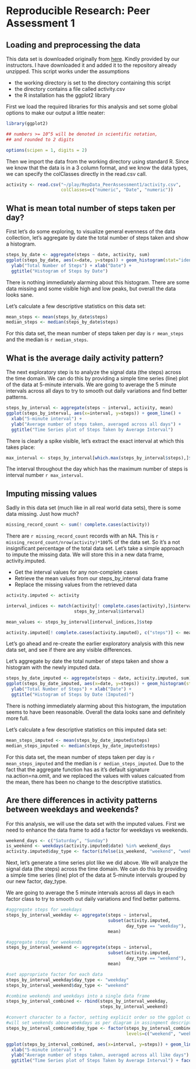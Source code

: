 # Reproducible Research: Peer Assessment 1


## Loading and preprocessing the data

This data set is downloaded originally from [here](https://d396qusza40orc.cloudfront.net/repdata%2Fdata%2Factivity.zip). Kindly provided by our instructors. I have downloaded it and added it
to the repository already unzipped. This script works under the assumptions

* the working directory is set to the directory containing this script
* the directory contains a file called activity.csv
* the R installation has the ggplot2 library

First we load the required libraries for this analysis and set some global 
options to make our output a little neater:

```r
library(ggplot2)

## numbers >= 10^5 will be denoted in scientific notation,
## and rounded to 2 digits

options(scipen = 1, digits = 2)
```

Then we import the data from the working directory using standard R. Since we
know that the data is in a 3 column format, and we know the data types, we can
specify the colClasses directly in the read.csv call.

```r
activity <- read.csv("~/play/RepData_PeerAssessment1/activity.csv", 
                     colClasses=c("numeric", "Date", "numeric"))

```

## What is mean total number of steps taken per day?

First let's do some exploring, to visualize general evenness of the data
collection, let's aggregate by date the total number of steps taken and
show a histogram.

```r
steps_by_date <- aggregate(steps ~ date, activity, sum)
ggplot(steps_by_date, aes(x=date, y=steps)) + geom_histogram(stat="identity") +
  ylab("Total Number of Steps") + xlab("Date") + 
  ggtitle("Histogram of Steps by Date")
```

There is nothing immediately alarming about this histogram. There are some data
missing and some visible high and low peaks, but overall the data looks sane.

Let's calculate a few descriptive statistics on this data set:

```r
mean_steps <- mean(steps_by_date$steps)
median_steps <- median(steps_by_date$steps)
```

For this data set, the mean number of steps taken per day is `r mean_steps` and
the median is `r median_steps`.

## What is the average daily activity pattern?

The next exploratory step is to analyze the signal data (the steps) across the
time domain. We can do this by providing a simple time series (line) plot of
the data at 5-minute intervals. We are going to average the 5 minute intervals
across all days to try to smooth out daily variations and find better patterns.

```r
steps_by_interval <- aggregate(steps ~ interval, activity, mean)
ggplot(steps_by_interval, aes(x=interval, y=steps)) + geom_line() + 
  xlab("5-minute interval") + 
  ylab("Average number of steps taken, averaged across all days") + 
  ggtitle("Time Series plot of Steps Taken by Average Interval")

```

There is clearly a spike visible, let's extract the exact interval at which
this takes place:
```r
max_interval <- steps_by_interval[which.max(steps_by_interval$steps),]$interval
```

The interval throughout the day which has the maximum number of steps is
interval number `r max_interval`.

## Imputing missing values

Sadly in this data set (much like in all real world data sets), there is some
data missing. Just how much?

```r
missing_record_count <- sum(! complete.cases(activity))
```

There are `r missing_record_count` records with an NA. This is 
`r missing_record_count/nrow(activity)*100`% of the data set. So it's a not
insignificant percentage of the total data set. Let's take a simple approach to 
impute the missing data. We will store this in a new data frame,
activity.imputed.

* Get the interval values for any non-complete cases
* Retrieve the mean values from our steps_by_interval data frame
* Replace the missing values from the retrieved data

```r
activity.imputed <- activity

interval_indices <- match(activity[! complete.cases(activity),]$interval, 
                          steps_by_interval$interval)

mean_values <- steps_by_interval[interval_indices,]$step

activity.imputed[! complete.cases(activity.imputed), c("steps")] <- mean_values
```

Let's go ahead and re-create the earlier exploratory analysis with this new data
set, and see if there are any visible differences.

Let's aggregate by date the total number of steps taken and show a histogram
with the newly imputed data.

```r
steps_by_date_imputed <- aggregate(steps ~ date, activity.imputed, sum)
ggplot(steps_by_date_imputed, aes(x=date, y=steps)) + geom_histogram(stat="identity") +
  ylab("Total Number of Steps") + xlab("Date") + 
  ggtitle("Histogram of Steps by Date (Imputed)")
```

There is nothing immediately alarming about this histogram, the imputation seems
to have been reasonable. Overall the data looks sane and definitely more full.

Let's calculate a few descriptive statistics on this imputed data set:

```r
mean_steps_imputed <- mean(steps_by_date_imputed$steps)
median_steps_imputed <- median(steps_by_date_imputed$steps)
```

For this data set, the mean number of steps taken per day is `r mean_steps_imputed` 
and the median is `r median_steps_imputed`. Due to the fact that the aggregate 
function has as it's default signature na.action=na.omit, and we replaced the
values with values calcuated from the mean, there has been no change to the
descriptive statistics.

## Are there differences in activity patterns between weekdays and weekends?

For this analysis, we will use the data set with the imputed values. First we
need to enhance the data frame to add a factor for weekdays vs weekends.

```r
weekend_days <- c("Saturday", "Sunday")
is_weekend <- weekdays(activity.imputed$date) %in% weekend_days
activity.imputed$day_type <- factor(ifelse(is_weekend, "weekend", "weekday"))
```

Next, let's generate a time series plot like we did above. We will analyze the 
signal data (the steps) across the time domain. We can do this by providing a 
simple time series (line) plot of the data at 5-minute intervals grouped by our
new factor, day_type. 

We are going to average the 5 minute intervals across all days in each factor 
class to try to smooth out daily variations and find better patterns.

```r
#aggregate steps for weekdays
steps_by_interval_weekday <- aggregate(steps ~ interval, 
                                       subset(activity.imputed, 
                                              day_type == "weekday"),
                                       mean)

#aggregate steps for weekends
steps_by_interval_weekend <- aggregate(steps ~ interval, 
                                       subset(activity.imputed, 
                                              day_type == "weekend"),
                                       mean)

#set appropriate factor for each data
steps_by_interval_weekday$day_type <- "weekday"
steps_by_interval_weekend$day_type <- "weekend"

#combine weekends and weekdays into a single data frame
steps_by_interval_combined <- rbind(steps_by_interval_weekday, 
                                    steps_by_interval_weekend)

#convert character to a factor, setting explicit order so the ggplot command
#will set weekends above weekdays as per diagram in assingment description
steps_by_interval_combined$day_type <- factor(steps_by_interval_combined$day_type,
                                              levels=c("weekend", "weekday"))

ggplot(steps_by_interval_combined, aes(x=interval, y=steps)) + geom_line() + 
  xlab("5-minute interval") + 
  ylab("Average number of steps taken, averaged across all like days") + 
  ggtitle("Time Series plot of Steps Taken by Average Interval") + facet_wrap(~ day_type, ncol=1)
```
